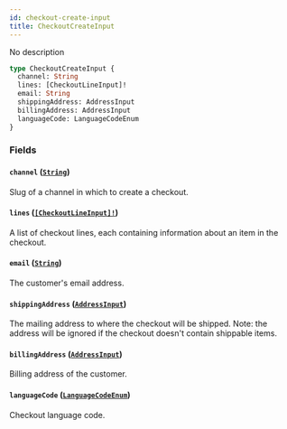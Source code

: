 ```yaml
---
id: checkout-create-input
title: CheckoutCreateInput
---
```


No description

```graphql
type CheckoutCreateInput {
  channel: String
  lines: [CheckoutLineInput]!
  email: String
  shippingAddress: AddressInput
  billingAddress: AddressInput
  languageCode: LanguageCodeEnum
}
```

### Fields

#### `channel` ([`String`](/developer/api-reference/scalars/string))

Slug of a channel in which to create a checkout.

#### `lines` ([`[CheckoutLineInput]!`](/developer/api-reference/inputs/checkout-line-input))

A list of checkout lines, each containing information about an item in the checkout.

#### `email` ([`String`](/developer/api-reference/scalars/string))

The customer's email address.

#### `shippingAddress` ([`AddressInput`](/developer/api-reference/inputs/address-input))

The mailing address to where the checkout will be shipped. Note: the address will be ignored if the checkout doesn't contain shippable items.

#### `billingAddress` ([`AddressInput`](/developer/api-reference/inputs/address-input))

Billing address of the customer.

#### `languageCode` ([`LanguageCodeEnum`](/developer/api-reference/enums/language-code-enum))

Checkout language code.
